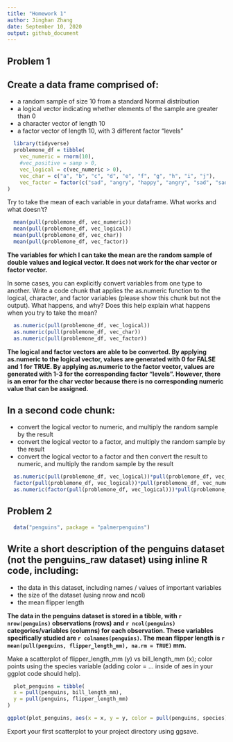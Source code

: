 ```yaml
---
title: "Homework 1"
author: Jinghan Zhang
date: September 10, 2020
output: github_document
---
```


## Problem 1

Create a data frame comprised of:
-----------------------------------------------------------------------
* a random sample of size 10 from a standard Normal distribution
* a logical vector indicating whether elements of the sample are greater than 0
* a character vector of length 10
* a factor vector of length 10, with 3 different factor “levels”

```r
  library(tidyverse)
  problemone_df = tibble(
    vec_numeric = rnorm(10),
    #vec_positive = samp > 0,
    vec_logical = c(vec_numeric > 0),
    vec_char = c("a", "b", "c", "d", "e", "f", "g", "h", "i", "j"),
    vec_factor = factor(c("sad", "angry", "happy", "angry", "sad", "sad", "sad", "happy", "angry", "angry"))
)
```

Try to take the mean of each variable in your dataframe. What works and what doesn’t?

```r
  mean(pull(problemone_df, vec_numeric))
  mean(pull(problemone_df, vec_logical))
  mean(pull(problemone_df, vec_char))
  mean(pull(problemone_df, vec_factor))
```

**The variables for which I can take the mean are the random sample of double values and logical vector. It does not work for the char vector or factor vector.**

In some cases, you can explicitly convert variables from one type to another. Write a code chunk that applies the as.numeric function to the logical, character, and factor variables (please show this chunk but not the output). What happens, and why? Does this help explain what happens when you try to take the mean?

```r
  as.numeric(pull(problemone_df, vec_logical))
  as.numeric(pull(problemone_df, vec_char))
  as.numeric(pull(problemone_df, vec_factor))
```

**The logical and factor vectors are able to be converted. By applying as.numeric to the logical vector, values are generated with 0 for FALSE and 1 for TRUE. By applying as.numeric to the factor vector, values are generated with 1-3 for the corresponding factor "levels". However, there is an error for the char vector because there is no corresponding numeric value that can be assigned.**

In a second code chunk:
-----------------------------------------------------------------------
* convert the logical vector to numeric, and multiply the random sample by the result
* convert the logical vector to a factor, and multiply the random sample by the result
* convert the logical vector to a factor and then convert the result to numeric, and multiply the random sample by the result

```r
  as.numeric(pull(problemone_df, vec_logical))*pull(problemone_df, vec_numeric)
  factor(pull(problemone_df, vec_logical))*pull(problemone_df, vec_numeric)
  as.numeric(factor(pull(problemone_df, vec_logical)))*pull(problemone_df, vec_numeric)
```

## Problem 2

```r
  data("penguins", package = "palmerpenguins")
```

Write a short description of the penguins dataset (not the penguins_raw dataset) using inline R code, including:
-----------------------------------------------------------------------
* the data in this dataset, including names / values of important variables
* the size of the dataset (using nrow and ncol)
* the mean flipper length

**The data in the penguins dataset is stored in a tibble, with `r nrow(penguins)` observations (rows) and `r ncol(penguins)` categories/variables (columns) for each observation. These variables specifically studied are `r colnames(penguins)`. The mean flipper length is `r mean(pull(penguins, flipper_length_mm), na.rm = TRUE)` mm.**

Make a scatterplot of flipper_length_mm (y) vs bill_length_mm (x); color points using the species variable (adding color = ... inside of aes in your ggplot code should help).

```r
  plot_penguins = tibble(
  x = pull(penguins, bill_length_mm),
  y = pull(penguins, flipper_length_mm)
)

ggplot(plot_penguins, aes(x = x, y = y, color = pull(penguins, species))) + geom_point()
```


Export your first scatterplot to your project directory using ggsave.
